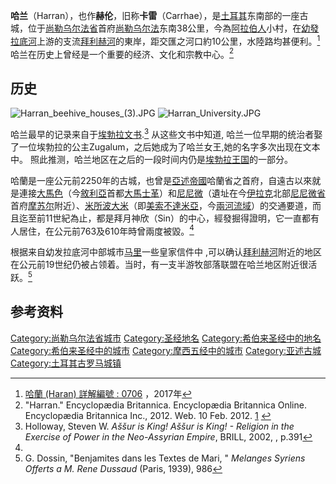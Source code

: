{{Infobox settlement
|official_name        = 哈兰
|name_local           =  
|image_skyline        = Harran-beehouses.jpg
|imagesize            = 280px
|pushpin_map          = Turkey
|mapsize              = 280px
|map_caption          = 哈兰在土耳其的位置
|coordinates_region     = TR
|subdivision_type     = 国家
|subdivision_name     = {{TUR}}
|subdivision_type1    = 地区
|subdivision_name1    = 安纳托利亚东南地区
|subdivision_type2    = 省
|subdivision_name2    = [[尚勒乌尔法省|尚勒乌尔法省]]
|area_magnitude       = 
|area_total_km2       = 704
|area_land_km2        = 
|area_water_km2       = 
|population_as_of     = 2000
|population_footnotes = 
|population_total     = 150,845
|population_urban     = 32114
|population_density_km2   = 43.1
|timezone             = [[欧洲东部时间|EET]]
|utc_offset           = +2
|timezone_DST         = [[欧洲东部夏令时间|EEST]]
|utc_offset_DST       = +3 
|latd=36 |latm=52 |lats=39 |latNS=N 
|longd=39 |longm=02 |longs=02 |longEW=E
|coordinates_display  = display=inline,title
|elevation_m          = 
|postal_code_type     = 邮编
|postal_code          = 63xxx
|area_code            = +(90)414
|website              = [http://www.harran.gov.tr/ Şanlıurfa Province Administrative District of Akçakale]
|footnotes            = 
}}
'''哈兰'''（Harran），也作'''赫伦'''，旧称'''卡雷'''（Carrhae），是[[土耳其|土耳其]]东南部的一座古城，位于[[尚勒乌尔法省|尚勒乌尔法省]]首府[[尚勒乌尔法|尚勒乌尔法]]东南38公里，今為[[阿拉伯人|阿拉伯人]]小村，在[[幼發拉底河|幼發拉底河]]上游的支流[[拜利赫河|拜利赫河]]的東岸，距交匯之河口約10公里，水陸路均甚便利。<ref name="bg">[http://biblegeography.holylight.org.tw/index/condensedbible_detail?id=110&top=0706 哈蘭  (Haran) 詳解編號 : 0706] {{Wayback|url=http://biblegeography.holylight.org.tw/index/condensedbible_detail?id=110&top=0706 |date=20200820191019 }}，2017年</ref>哈兰在历史上曾经是一个重要的经济、文化和宗教中心。<ref>"Harran." Encyclopædia Britannica. Encyclopædia Britannica Online. Encyclopædia Britannica Inc., 2012. Web. 10 Feb. 2012. [http://www.britannica.com/EBchecked/topic/255841/Harran] {{Wayback|url=http://www.britannica.com/EBchecked/topic/255841/Harran |date=20150426183638 }}</ref>

==历史==
<!-- 粗译自英语维基Harran-->[[File:Harran_beehive_houses_(3).JPG|thumb]]
[[File:Harran_University.JPG|thumb]]

哈兰最早的记录来自于[[埃勃拉文书|埃勃拉文书]].<ref>Holloway, Steven W. ''Aššur is King! Aššur is King! -
Religion in the Exercise of Power in the Neo-Assyrian Empire'', BRILL, 2002, {{ISBN|90-04-12328-8}}, p.391</ref> 从这些文书中知道,
哈兰一位早期的统治者娶了一位埃勃拉的公主Zugalum，之后她成为了哈兰女王,她的名字多次出现在文本中{{citation needed|date=September 2013}}。 照此推测，哈兰地区在之后的一段时间内仍是[[埃勃拉|埃勃拉王国]]的一部分。{{citation needed|date=September 2013}}

哈蘭是一座公元前2250年的古城，也曾是[[亞述帝國|亞述帝國]]哈蘭省之首府，自遠古以來就是連接[[大馬色|大馬色]]（今[[敘利亞|敘利亞]]首都[[大馬士革|大馬士革]]）和[[尼尼微|尼尼微]]（遺址在今[[伊拉克|伊拉克]]北部[[尼尼微省|尼尼微省]]首府[[摩苏尔|摩苏尔]]附近）、[[米所波大米|米所波大米]]（即[[美索不達米亞|美索不達米亞]]，今[[兩河流域|兩河流域]]）的交通要道，而且迄至前11世紀為止，都是拜月神欣（Sin）的中心，經發掘得證明，它一直都有人居住，在公元前763及610年時曾兩度被毀。<ref name="bg"/>

根据来自幼发拉底河中部城市[[马里_(叙利亚)|马里]]一些皇家信件中 ,可以确认[[拜利赫河|拜利赫河]]附近的地区在公元前19世纪仍被占领着。当时，有一支半游牧部落联盟在哈兰地区附近很活跃。<ref>G. Dossin, "Benjamites dans les Textes de Mari, " ''Melanges Syriens Offerts a M. Rene Dussaud'' (Paris, 1939), 986</ref>
<!-- 粗译自英语维基Harran -->

==参考资料==
<references />
[[Category:尚勒乌尔法省城市|Category:尚勒乌尔法省城市]]
[[Category:圣经地名|Category:圣经地名]]
[[Category:希伯来圣经中的地名|Category:希伯来圣经中的地名]]
[[Category:希伯来圣经中的城市|Category:希伯来圣经中的城市]]
[[Category:摩西五经中的城市|Category:摩西五经中的城市]]
[[Category:亚述古城|Category:亚述古城]]
[[Category:土耳其古罗马城镇|Category:土耳其古罗马城镇]]